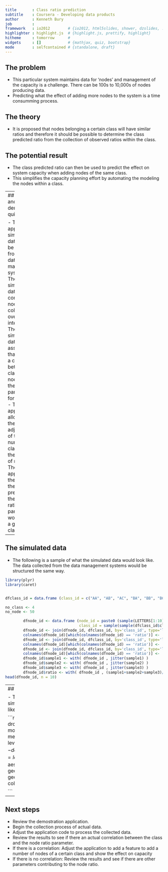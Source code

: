 ```yaml
---
title       : Class ratio prediction
subtitle    : Coursera - Developing data products
author      : Kenneth Bury
job         : 
framework   : io2012        # {io2012, html5slides, shower, dzslides, ...}
highlighter : highlight.js  # {highlight.js, prettify, highlight}
hitheme     : tomorrow      # 
widgets     : []            # {mathjax, quiz, bootstrap}
mode        : selfcontained # {standalone, draft}
---
```

## The problem
 - This particular system maintains data for 'nodes' and management of the capacity is a challenge. There can be 100s to 10,000s of nodes producing data. 
 - Predicting what the effect of adding more nodes to the system is a time consumming process. 
 
## The theory
- It is proposed that nodes belonging a certain class will have similar ratios and therefore it should be possible to determine the class predicted ratio from the collection of observed ratios within the class.

## The potential result
- The class predicted ratio can then be used to predict the effect on system capacity when adding nodes of the same class.
- This simplifies the capacity planning effort by automating the modeling the nodes within a class.

---
## Using R and Shiny a demo was quickly built

- The application simulates data that can be collected from the data management systems.
- The simulated data contains node data collected over 3 intervals
- The simulated data assumes that there is a correlation between the class of the node and the ratio parameter for the node.
- The application allows for the adjustment of the number classes and the number of nodes.
- The application then uses the data to predict what the node ratio parameter would be for a given class.

---

## The simulated data

- The following is a sample of what the simulated data would look like. The data collected from the data management systems would be structured the same way.

```r
library(plyr)
library(caret)


dfclass_id = data.frame (class_id = c("AA", "AB", "AC", "BA", "BB", "BC"), ratio = c(2.5, 3.0, 1.5, 2.0, 4.0, 2.2))

no_class <- 4
no_node <- 50

        dfnode_id <- data.frame (node_id = paste0 (sample(LETTERS[1:10], replace = TRUE), seq(1:no_node)),
                                 class_id = sample(sample(dfclass_id$class_id, size = no_class), size = no_node, replace = TRUE))
        dfnode_id <- join(dfnode_id, dfclass_id, by='class_id', type='left', match='all')
        colnames(dfnode_id)[which(colnames(dfnode_id) == 'ratio')] <- 'sample1'
        dfnode_id <- join(dfnode_id, dfclass_id, by='class_id', type='left', match='all')
        colnames(dfnode_id)[which(colnames(dfnode_id) == 'ratio')] <- 'sample2'
        dfnode_id <- join(dfnode_id, dfclass_id, by='class_id', type='left', match='all')
        colnames(dfnode_id)[which(colnames(dfnode_id) == 'ratio')] <- 'sample3'
        dfnode_id$sample1 <- with( dfnode_id , jitter(sample1) )
        dfnode_id$sample2 <- with( dfnode_id , jitter(sample2) )
        dfnode_id$sample3 <- with( dfnode_id , jitter(sample3) )
        dfnode_id$ratio <- with( dfnode_id , (sample1+sample2+sample3)/3.00 )
head(dfnode_id, n = 10)
```

---
## The class ratio parameter prediction

- The following is a sample of what a plot of the simulated data with class predicted ratios would look like.

```r
dfnode_id <- droplevels(dfnode_id[,c("node_id","class_id","ratio")])
modelFit <- train(ratio~class_id, data=dfnode_id, method="lm")
dftest <- data.frame(class_id = levels(dfnode_id$class_id))
pointsFit <- data.frame (ratio = predict(modelFit, dftest) , class_id = levels(dfnode_id$class_id))
plot <- ggplot(dfnode_id, aes(class_id, ratio, color=class_id)) + geom_point(alpha = 1/2)
plot  + geom_point(data=pointsFit, aes(class_id, ratio), colour='black', size = 10, shape = 4,alpha = 1)

```

---
## Next steps

- Review the demostration application.
- Begin the collection process of actual data.
- Adjust the application code to process the collected data.
- Review the results to see if there an actual correlation between the class and the node ratio parameter.
- If there is a correlation: Adjust the application to add a feature to add a number of nodes of a certain class and show the effect on capacity
- If there is no correlation: Review the results and see if there are other parameters contributing to the node ratio.
        
